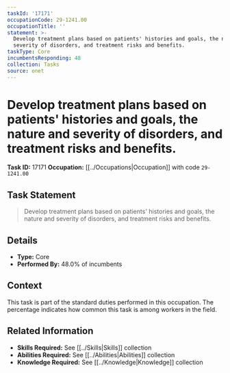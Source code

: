 ```yaml
---
taskId: '17171'
occupationCode: 29-1241.00
occupationTitle: ''
statement: >-
  Develop treatment plans based on patients' histories and goals, the nature and
  severity of disorders, and treatment risks and benefits.
taskType: Core
incumbentsResponding: 48
collection: Tasks
source: onet
---
```

# Develop treatment plans based on patients' histories and goals, the nature and severity of disorders, and treatment risks and benefits.

**Task ID:** 17171
**Occupation:** [[../Occupations|Occupation]] with code `29-1241.00`

## Task Statement

> Develop treatment plans based on patients' histories and goals, the nature and severity of disorders, and treatment risks and benefits.

## Details

- **Type:** Core
- **Performed By:** 48.0% of incumbents

## Context

This task is part of the standard duties performed in this occupation. The percentage indicates how common this task is among workers in the field.

## Related Information

- **Skills Required:** See [[../Skills|Skills]] collection
- **Abilities Required:** See [[../Abilities|Abilities]] collection
- **Knowledge Required:** See [[../Knowledge|Knowledge]] collection
